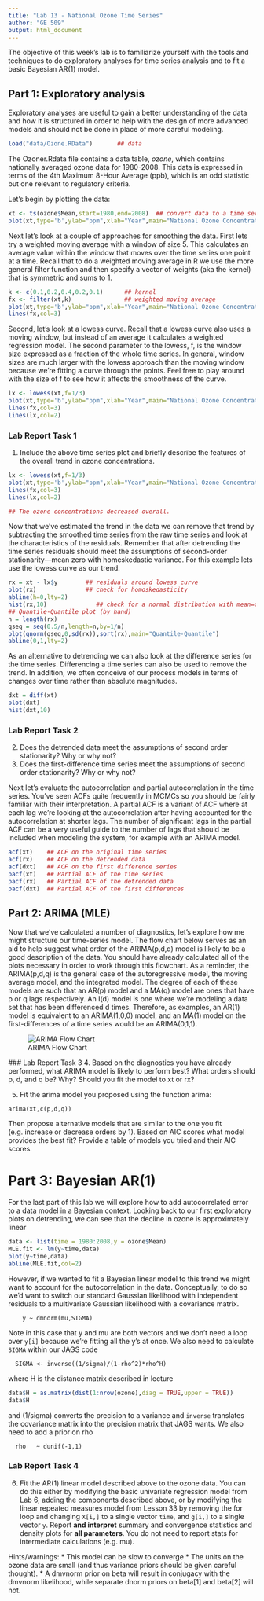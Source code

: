 ```yaml
---
title: "Lab 13 - National Ozone Time Series"
author: "GE 509"
output: html_document
---
```


The objective of this week's lab is to familiarize yourself with the tools and techniques to do exploratory analyses for time series analysis and to fit a basic Bayesian AR(1) model.

## Part 1: Exploratory analysis 

Exploratory analyses are useful to gain a better understanding of the data and how it is structured in order to help with the design of more advanced models and should not be done in place of more careful modeling. 

```r
load("data/Ozone.RData")       ## data
```

The Ozoner.Rdata file contains a data table, *ozone*, which contains nationally averaged ozone data for 1980-2008.  This data is expressed in terms of the 4th Maximum 8-Hour Average (ppb), which is an odd statistic but one relevant to regulatory criteria.

Let's begin by plotting the data:

```r
xt <- ts(ozone$Mean,start=1980,end=2008)  ## convert data to a time series object
plot(xt,type='b',ylab="ppm",xlab="Year",main="National Ozone Concentrations")

```

Next let’s look at a couple of approaches for smoothing the data.  First lets try a weighted moving average with a window of size 5.  This calculates an average value within the window that moves over the time series one point at a time.  Recall that to do a weighted moving average in R we use the more general filter function and then specify a vector of weights (aka the kernel) that is symmetric and sums to 1.

```r
k <- c(0.1,0.2,0.4,0.2,0.1)      ## kernel
fx <- filter(xt,k)               ## weighted moving average
plot(xt,type='b',ylab="ppm",xlab="Year",main="National Ozone Concentrations")
lines(fx,col=3)
```

Second, let’s look at a lowess curve.  Recall that a lowess curve also uses a moving window, but instead of an average it calculates a weighted regression model.  The second parameter to the lowess, f, is the window size expressed as a fraction of the whole time series.  In general, window sizes are much larger with the lowess approach than the moving window because we're fitting a curve through the points.  Feel free to play around with the size of f to see how it affects the smoothness of the curve.
 
```r
lx <- lowess(xt,f=1/3)
plot(xt,type='b',ylab="ppm",xlab="Year",main="National Ozone Concentrations")
lines(fx,col=3)
lines(lx,col=2)
```

### Lab Report Task 1

1.  Include the above time series plot and briefly describe the features of the overall trend in ozone concentrations.
```r
lx <- lowess(xt,f=1/3)
plot(xt,type='b',ylab="ppm",xlab="Year",main="National Ozone Concentrations")
lines(fx,col=3)
lines(lx,col=2)

## The ozone concentrations decreased overall.
```

Now that we've estimated the trend in the data we can remove that trend by subtracting the smoothed time series from the raw time series and look at the characteristics of the residuals.  Remember that after detrending the time series residuals should meet the assumptions of second-order stationarity—mean zero with homeskedastic variance.  For this example lets use the lowess curve as our trend.

```r
rx = xt - lx$y        ## residuals around lowess curve
plot(rx)              ## check for homoskedasticity
abline(h=0,lty=2)
hist(rx,10)              ## check for a normal distribution with mean=zero
## Quantile-Quantile plot (by hand)
n = length(rx)
qseq = seq(0.5/n,length=n,by=1/n)
plot(qnorm(qseq,0,sd(rx)),sort(rx),main="Quantile-Quantile")
abline(0,1,lty=2)
```

As an alternative to detrending we can also look at the difference series for the time series.  Differencing a time series can also be used to remove the trend.  In addition, we often conceive of our process models in terms of changes over time rather than absolute magnitudes. 
 
```r
dxt = diff(xt)
plot(dxt)
hist(dxt,10)
```

### Lab Report Task 2
2.  Does the detrended data meet the assumptions of second order stationarity? Why or why not?
3.	Does the first-difference time series meet the assumptions of second order stationarity?  Why or why not?

Next let's evaluate the autocorrelation and partial autocorrelation in the time series.  You've seen ACFs quite frequently in MCMCs so you should be fairly familiar with their interpretation.  A partial ACF is a variant of ACF where at each lag we're looking at the autocorrelation after having accounted for the autocorrelation at shorter lags.  The number of significant lags in the partial ACF can be a very useful guide to the number of lags that should be included when modeling the system, for example with an ARIMA model.
 
```r
acf(xt)    ## ACF on the original time series
acf(rx)    ## ACF on the detrended data
acf(dxt)   ## ACF on the first difference series
pacf(xt)   ## Partial ACF of the time series
pacf(rx)   ## Partial ACF of the detrended data
pacf(dxt)  ## Partial ACF of the first differences
```
 
## Part 2: ARIMA (MLE)
 
Now that we've calculated a number of diagnostics, let’s explore how me might structure our time-series model.  The flow chart below serves as an aid to help suggest what order of the ARIMA(p,d,q) model is likely to be a good description of the data.  You should have already calculated all of the plots necessary in order to work through this flowchart.  As a reminder, the ARIMA(p,d,q) is the general case of the autoregressive model, the moving average model, and the integrated model.  The degree of each of these models are such that an AR(p) model and a MA(q) model are ones that have p or q lags respectively.  An I(d) model is one where we're modeling a data set that has been differenced d times.  Therefore, as examples, an AR(1) model is equivalent to an ARIMA(1,0,0) model, and an MA(1) model on the first-differences of a time series would be an ARIMA(0,1,1).
 
![ARIMA Flow Chart](images/ts002.jpg)
 
 ### Lab Report Task 3
4.  Based on the diagnostics you have already performed, what ARIMA model is likely to perform best? What orders should p, d, and q be? Why? Should you fit the model to xt or rx?

5.	Fit the arima model you proposed using the function arima: 
```
arima(xt,c(p,d,q))
```
Then propose alternative models that are similar to the one you fit (e.g. increase or decrease orders by 1).  Based on AIC scores what model provides the best fit?  Provide a table of models you tried and their AIC scores.

# Part 3: Bayesian AR(1)

For the last part of this lab we will explore how to add autocorrelated error to a data model in a Bayesian context. Looking back to our first exploratory plots on detrending, we can see that the decline in ozone is approximately linear

```r
data <- list(time = 1980:2008,y = ozone$Mean)
MLE.fit <- lm(y~time,data)
plot(y~time,data)
abline(MLE.fit,col=2)
```

However, if we wanted to fit a Bayesian linear model to this trend we might want to account for the autocorrelation in the data. Conceptually, to do so we'd want to switch our standard Gaussian likelihood with independent residuals to a multivariate Gaussian likelihood with a covariance matrix. 
```
    y ~ dmnorm(mu,SIGMA)
```
Note in this case that y and mu are both vectors and we don't need a loop over `y[i]` because we're fitting all the y's at once. We also need to calculate `SIGMA` within our JAGS code
```
  SIGMA <- inverse((1/sigma)/(1-rho^2)*rho^H)
```
where H is the distance matrix described in lecture 
```r
data$H = as.matrix(dist(1:nrow(ozone),diag = TRUE,upper = TRUE))
data$H
```
and (1/sigma) converts the precision to a variance and `inverse` translates the covariance matrix into the precision matrix that JAGS wants. We also need to add a prior on rho
```
  rho   ~ dunif(-1,1)
```

### Lab Report Task 4

6. Fit the AR(1) linear model described above to the ozone data. You can do this either by modifying the basic univariate regression model from Lab 6, adding the components described above, or by modifying the linear repeated measures model from Lesson 33 by removing the for loop and changing `X[i,]` to a single vector `time`, and `g[i,]` to a single vector `y`.  Report **and interpret** summary and convergence statistics and density plots for **all parameters**. You do not need to report stats for intermediate calculations (e.g. mu). 

Hints/warnings:
* This model can be slow to converge
* The units on the ozone data are small (and thus variance priors should be given careful thought).
* A dmvnorm prior on beta will result in conjugacy with the dmvnorm likelihood, while separate dnorm priors on beta[1] and beta[2] will not.

